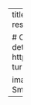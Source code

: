 ---
title: Tegula funebralis
summary:
tags:
  - present research
date: "2020-01-01"

# Optional external URL for project (replaces project detail page).
external_link: https://ameliaritger.netlify.app/research/present/#black-turban-snail

image: 
  caption: Image by Amelia Ritger
  focal_point: Smart
---